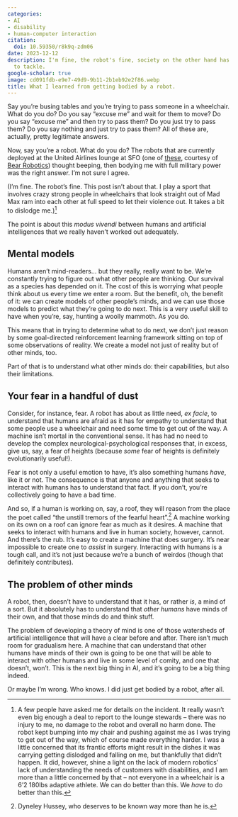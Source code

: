 ```yaml
---
categories:
- AI
- disability
- human-computer interaction
citation:
  doi: 10.59350/r8k9q-zdm06
date: 2023-12-12
description: I'm fine, the robot's fine, society on the other hand has some questions
  to tackle.
google-scholar: true
image: cd091fdb-e9e7-49d9-9b11-2b1eb92e2f86.webp
title: What I learned from getting bodied by a robot.
---
```


Say you're busing tables and you're trying to pass someone in a wheelchair. What do you do? Do you say "excuse me" and wait for them to move? Do you say "excuse me" and then try to pass them? Do you just try to pass them? Do you say nothing and just try to pass them? All of these are, actually, pretty legitimate answers.

Now, say you're a robot. What do you do? The robots that are currently deployed at the United Airlines lounge at SFO (one of [these](https://www.reddit.com/r/unitedairlines/comments/10pdr0u/the_robots_arrived_today_at_the_new_ord_c_club/), courtesy of [Bear Robotics](https://www.bearrobotics.ai)) thought beeping, then bodying me with full military power was the right answer. I'm not sure I agree.

(I'm fine. The robot's fine. This post isn't about that. I play a sport that involves crazy strong people in wheelchairs that look straight out of Mad Max ram into each other at full speed to let their violence out. It takes a bit to dislodge me.)^[A few people have asked me for details on the incident. It really wasn't even big enough a deal to report to the lounge stewards – there was no injury to me, no damage to the robot and overall no harm done. The robot kept bumping into my chair and pushing against me as I was trying to get out of the way, which of course made everything harder. I was a little concerned that its frantic efforts might result in the dishes it was carrying getting dislodged and falling on me, but thankfully that didn't happen. It did, however, shine a light on the lack of modern robotics' lack of understanding the needs of customers with disabilities, and I am more than a little concerned by that – not everyone in a wheelchair is a 6'2 180lbs adaptive athlete. We can do better than this. We _have_ to do better than this.]

The point is about this _modus vivendi_ between humans and artificial intelligences that we really haven't worked out adequately.


## Mental models

Humans aren't mind-readers... but they really, really want to be. We're constantly trying to figure out what other people are thinking. Our survival as a species has depended on it. The cost of this is worrying what people think about us every time we enter a room. But the benefit, oh, the benefit of it: we can create models of other people's minds, and we can use those models to predict what they're going to do next. This is a very useful skill to have when you're, say, hunting a woolly mammoth. As you do.

This means that in trying to determine what to do next, we don't just reason by some goal-directed reinforcement learning framework sitting on top of some observations of reality. We create a model not just of reality but of other minds, too. 

Part of that is to understand what other minds do: their capabilities, but also their limitations.


## Your fear in a handful of dust

Consider, for instance, fear. A robot has about as little need, _ex facie_, to understand that humans are afraid as it has for empathy to understand that some people use a wheelchair and need some time to get out of the way. A machine isn't mortal in the conventional sense. It has had no need to develop the complex neurological-psychological responses that, in excess, give us, say, a fear of heights (because _some_ fear of heights is definitely evolutionarily useful!).

Fear is not only a useful emotion to have, it's also something humans _have_, like it or not. The consequence is that anyone and anything that seeks to interact with humans has to understand that fact. If you don't, you're collectively going to have a bad time.

And so, if a human is working on, say, a roof, they will reason from the place the poet called "the unstill tremors of the fearful heart".^[Dyneley Hussey, who deserves to be known way more than he is.] A machine working on its own on a roof can ignore fear as much as it desires. A machine that seeks to interact with humans and live in human society, however, cannot. And there's the rub. It's easy to create a machine that does surgery. It's near impossible to create one to _assist_ in surgery. Interacting with humans is a tough call, and it's not just because we're a bunch of weirdos (though that definitely contributes).


## The problem of other minds

A robot, then, doesn't have to understand that it has, or rather _is_, a mind of a sort. But it absolutely has to understand that _other humans_ have minds of their own, and that those minds do and think stuff. 

The problem of developing a theory of mind is one of those watersheds of artificial intelligence that will have a clear before and after. There isn't much room for gradualism here. A machine that can understand that other humans have minds of their own is going to be one that will be able to interact with other humans and live in some level of comity, and one that doesn't, won't. This is the next big thing in AI, and it's going to be a big thing indeed.

Or maybe I'm wrong. Who knows. I did just get bodied by a robot, after all.
